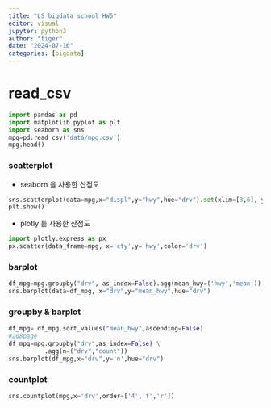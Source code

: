 ```yaml
---
title: "LS bigdata school HW5"
editor: visual
jupyter: python3
author: "tiger"
date: "2024-07-16"
categories: [bigdata]
---
```


# read_csv

```python
import pandas as pd
import matplotlib.pyplot as plt    
import seaborn as sns    
mpg=pd.read_csv('data/mpg.csv')
mpg.head()
```

### scatterplot

-   seaborn 을 사용한 산점도

```python
sns.scatterplot(data=mpg,x="displ",y="hwy",hue="drv").set(xlim=[3,6], ylim=[10,30])
plt.show()
```

-   plotly 를 사용한 산점도

```python
import plotly.express as px
px.scatter(data_frame=mpg, x='cty',y='hwy',color='drv')
```

### barplot

```python
df_mpg=mpg.groupby("drv", as_index=False).agg(mean_hwy=('hwy','mean'))
sns.barplot(data=df_mpg, x="drv",y="mean_hwy",hue="drv")
```

### groupby & barplot

```python
df_mpg= df_mpg.sort_values("mean_hwy",ascending=False)
#208page
df_mpg=mpg.groupby("drv",as_index=False) \
          .agg(n=("drv","count"))    
sns.barplot(df_mpg,x="drv",y='n',hue="drv")
```

### countplot

```python
sns.countplot(mpg,x='drv',order=['4','f','r'])
```
